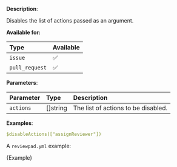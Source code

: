
**Description**:

Disables the list of actions passed as an argument.

**Available for:**

| Type           | Available |
| :------------- | :-------- |
| `issue`        | ✅        |
| `pull_request` | ✅        |

**Parameters**:

| Parameter  | Type       | Description                          |
| :--------- | :--------- | :----------------------------------- |
| `actions`  | \[]string  | The list of actions to be disabled.  |

**Examples**:

```yml
$disableActions(["assignReviewer"])
```

A `reviewpad.yml` example:

<CodeBlock language="yml">{Example}</CodeBlock>
